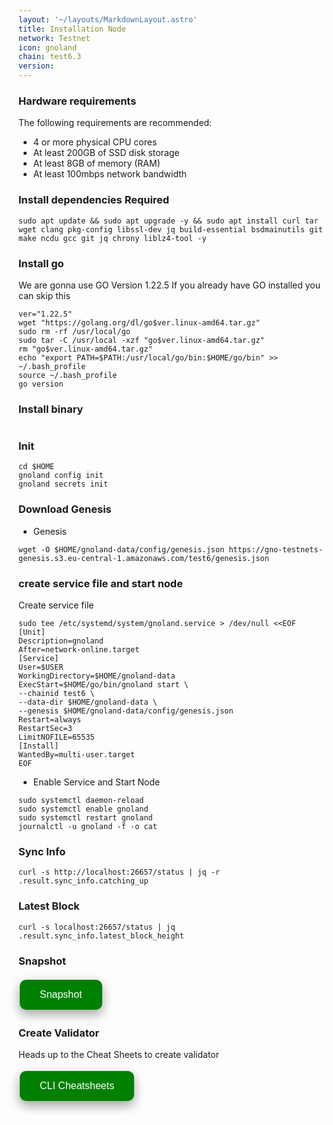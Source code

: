 ```yaml
---
layout: '~/layouts/MarkdownLayout.astro'
title: Installation Node
network: Testnet
icon: gnoland
chain: test6.3
version: 
---
```


### Hardware requirements

The following requirements are recommended:

- 4 or more physical CPU cores
- At least 200GB of SSD disk storage
- At least 8GB of memory (RAM)
- At least 100mbps network bandwidth


### Install dependencies Required

```
sudo apt update && sudo apt upgrade -y && sudo apt install curl tar wget clang pkg-config libssl-dev jq build-essential bsdmainutils git make ncdu gcc git jq chrony liblz4-tool -y
```

### Install go

We are gonna use GO Version 1.22.5
If you already have GO installed you can skip this 

```
ver="1.22.5"
wget "https://golang.org/dl/go$ver.linux-amd64.tar.gz"
sudo rm -rf /usr/local/go
sudo tar -C /usr/local -xzf "go$ver.linux-amd64.tar.gz"
rm "go$ver.linux-amd64.tar.gz"
echo "export PATH=$PATH:/usr/local/go/bin:$HOME/go/bin" >> ~/.bash_profile
source ~/.bash_profile
go version
```


### Install binary

```
```
### Init

```
cd $HOME
gnoland config init
gnoland secrets init
```

### Download Genesis

- Genesis

```
wget -O $HOME/gnoland-data/config/genesis.json https://gno-testnets-genesis.s3.eu-central-1.amazonaws.com/test6/genesis.json
```

### create service file and start node

Create service file

```
sudo tee /etc/systemd/system/gnoland.service > /dev/null <<EOF
[Unit]
Description=gnoland
After=network-online.target
[Service]
User=$USER
WorkingDirectory=$HOME/gnoland-data
ExecStart=$HOME/go/bin/gnoland start \
--chainid test6 \
--data-dir $HOME/gnoland-data \
--genesis $HOME/gnoland-data/config/genesis.json
Restart=always
RestartSec=3
LimitNOFILE=65535
[Install]
WantedBy=multi-user.target
EOF
```

- Enable Service and Start Node

```
sudo systemctl daemon-reload
sudo systemctl enable gnoland
sudo systemctl restart gnoland
journalctl -u gnoland -f -o cat
```

### Sync Info
```
curl -s http://localhost:26657/status | jq -r .result.sync_info.catching_up
```

### Latest Block
```
curl -s localhost:26657/status | jq .result.sync_info.latest_block_height
```


### Snapshot
<a href="https://service.vinjan.xyz/testnet/gnoland/snapshot" target="_blank">
  <button style="background-color: green; border: none; color: white; padding: 15px 32px; text-align: center; text-decoration: none; display: inline-block; font-size: 16px; margin: 4px 2px; cursor: pointer; border-radius: 10px; box-shadow: 0 8px 16px 0 rgba(0,0,0,0.2), 0 6px 20px 0 rgba(0,0,0,0.19);" onmouseover="this.style.boxShadow='0 0 0 4px rgba(0,255,0,0.5)'" onmouseout="this.style.boxShadow='0 8px 16px 0 rgba(0,0,0,0.2), 0 6px 20px 0 rgba(0,0,0,0.19)'">Snapshot</button>
</a>


### Create Validator

Heads up to the Cheat Sheets to create validator

<a href="https://service.vinjan.xyz/testnet/gnoland/cheat" target="_blank">
  <button style="background-color: green; border: none; color: white; padding: 15px 32px; text-align: center; text-decoration: none; display: inline-block; font-size: 16px; margin: 4px 2px; cursor: pointer; border-radius: 10px; box-shadow: 0 8px 16px 0 rgba(0,0,0,0.2), 0 6px 20px 0 rgba(0,0,0,0.19);" onmouseover="this.style.boxShadow='0 0 0 4px rgba(0,255,0,0.5)'" onmouseout="this.style.boxShadow='0 8px 16px 0 rgba(0,0,0,0.2), 0 6px 20px 0 rgba(0,0,0,0.19)'">CLI Cheatsheets</button>
</a>
